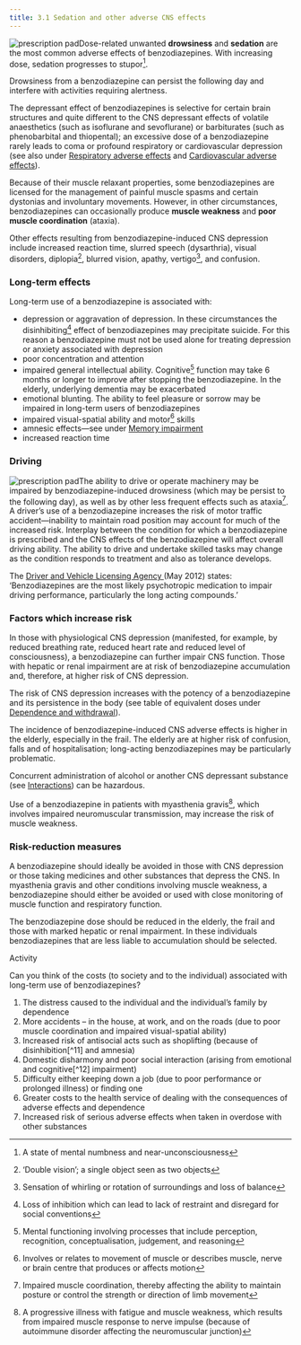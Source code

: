 ```yaml
---
title: 3.1 Sedation and other adverse CNS effects
---
```



![prescription pad](../../assets/con247110.jpg)Dose-related unwanted **drowsiness** and **sedation** are the most common adverse effects of benzodiazepines. With increasing dose, sedation progresses to stupor[^1].

Drowsiness from a benzodiazepine can persist the following day and interfere with activities requiring alertness.

The depressant effect of benzodiazepines is selective for certain brain structures and quite different to the CNS depressant effects of volatile anaesthetics (such as isoflurane and sevoflurane) or barbiturates (such as phenobarbital and thiopental); an excessive dose of a benzodiazepine rarely leads to coma or profound respiratory or cardiovascular depression (see also under [Respiratory adverse effects](/benzodiazepines/CON234573_7) and [Cardiovascular adverse effects](/benzodiazepines/CON234573_8)).

Because of their muscle relaxant properties, some benzodiazepines are licensed for the management of painful muscle spasms and certain dystonias and involuntary movements. However, in other circumstances, benzodiazepines can occasionally produce **muscle weakness** and **poor muscle coordination** (ataxia).

Other effects resulting from benzodiazepine-induced CNS depression include increased reaction time, slurred speech (dysarthria), visual disorders, diplopia[^2], blurred vision, apathy, vertigo[^3], and confusion.

### Long-term effects

Long-term use of a benzodiazepine is associated with:

* depression or aggravation of depression. In these circumstances the disinhibiting[^4] effect of benzodiazepines may precipitate suicide. For this reason a benzodiazepine must not be used alone for treating depression or anxiety associated with depression
* poor concentration and attention
* impaired general intellectual ability. Cognitive[^5] function may take 6 months or longer to improve after stopping the benzodiazepine. In the elderly, underlying dementia may be exacerbated
* emotional blunting. The ability to feel pleasure or sorrow may be impaired in long-term users of benzodiazepines
* impaired visual-spatial ability and motor[^6] skills
* amnesic effects—see under [Memory impairment](/benzodiazepines/CON234573_9)
* increased reaction time
### Driving

![prescription pad](../../assets/con247111.jpg)The ability to drive or operate machinery may be impaired by benzodiazepine-induced drowsiness (which may be persist to the following day), as well as by other less frequent effects such as ataxia[^7]. A driver’s use of a benzodiazepine increases the risk of motor traffic accident—inability to maintain road position may account for much of the increased risk. Interplay between the condition for which a benzodiazepine is prescribed and the CNS effects of the benzodiazepine will affect overall driving ability. The ability to drive and undertake skilled tasks may change as the condition responds to treatment and also as tolerance develops.

  
<Expander title="Did you know...">
 <p>
  The
  <a href="http://www.dft.gov.uk/dvla/medical/~/media/pdf/medical/at_a_glance.ashx">
   Driver and Vehicle Licensing Agency
  </a>
  (May 2012) states: ‘Benzodiazepines are the most likely psychotropic medication to impair driving performance, particularly the long acting compounds.’
 </p>
</Expander>



  
### Factors which increase risk

In those with physiological CNS depression (manifested, for example, by reduced breathing rate, reduced heart rate and reduced level of consciousness), a benzodiazepine can further impair CNS function. Those with hepatic or renal impairment are at risk of benzodiazepine accumulation and, therefore, at higher risk of CNS depression.

The risk of CNS depression increases with the potency of a benzodiazepine and its persistence in the body (see table of equivalent doses under [Dependence and withdrawal](/benzodiazepines/CON234573_11)).

The incidence of benzodiazepine-induced CNS adverse effects is higher in the elderly, especially in the frail. The elderly are at higher risk of confusion, falls and of hospitalisation; long-acting benzodiazepines may be particularly problematic.

Concurrent administration of alcohol or another CNS depressant substance (see [Interactions](/benzodiazepines/CON234573_13)) can be hazardous.

Use of a benzodiazepine in patients with myasthenia gravis[^8], which involves impaired neuromuscular transmission, may increase the risk of muscle weakness.

### Risk-reduction measures

A benzodiazepine should ideally be avoided in those with CNS depression or those taking medicines and other substances that depress the CNS. In myasthenia gravis and other conditions involving muscle weakness, a benzodiazepine should either be avoided or used with close monitoring of muscle function and respiratory function.

The benzodiazepine dose should be reduced in the elderly, the frail and those with marked hepatic or renal impairment. In these individuals benzodiazepines that are less liable to accumulation should be selected.

  
Activity

Can you think of the costs (to society and to the individual) associated with long-term use of benzodiazepines?

<Expander title="Click here for possible answer:">
 <ol>
  <li>
   The distress caused to the individual and the individual’s family by dependence
  </li>
  <li>
   More accidents – in the house, at work, and on the roads (due to poor muscle coordination and impaired visual-spatial ability)
  </li>
  <li>
   Increased risk of antisocial acts such as shoplifting (because of disinhibition[^11] and amnesia)
  </li>
  <li>
   Domestic disharmony and poor social interaction (arising from emotional and cognitive[^12] impairment)
  </li>
  <li>
   Difficulty either keeping down a job (due to poor performance or prolonged illness) or finding one
  </li>
  <li>
   Greater costs to the health service of dealing with the consequences of adverse effects and dependence
  </li>
  <li>
   Increased risk of serious adverse effects when taken in overdose with other substances
  </li>
 </ol>
</Expander>





[^1]: A state of mental numbness and near-unconsciousness


[^2]: ‘Double vision’; a single object seen as two objects


[^3]: Sensation of whirling or rotation of surroundings and loss of balance


[^4]: Loss of inhibition which can lead to lack of restraint and disregard for social conventions


[^5]: Mental functioning involving processes that include perception, recognition, conceptualisation, judgement, and reasoning


[^6]: Involves or relates to movement of muscle or describes muscle, nerve or brain centre that produces or affects motion


[^7]: Impaired muscle coordination, thereby affecting the ability to maintain posture or control the strength or direction of limb movement


[^8]: A progressive illness with fatigue and muscle weakness, which results from impaired muscle response to nerve impulse (because of autoimmune disorder affecting the neuromuscular junction)


[^9]: Loss of inhibition which can lead to lack of restraint and disregard for social conventions


[^10]: Mental functioning involving processes that include perception, recognition, conceptualisation, judgement, and reasoning


[^11]: Loss of inhibition which can lead to lack of restraint and disregard for social conventions


[^12]: Mental functioning involving processes that include perception, recognition, conceptualisation, judgement, and reasoning
